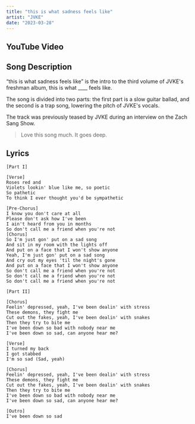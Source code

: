 ```yaml
---
title: "this is what sadness feels like"
artist: "JVKE"
date: "2023-03-28"
---
```



## YouTube Video

<YouTube id="qswXE8nGgZg" />

## Song Description

“this is what sadness feels like” is the intro to the third volume of JVKE's freshman album, this is what \_\_\_\_ feels like.

The song is divided into two parts: the first part is a slow guitar ballad, and the second is a trap song, lowering the pitch of JVKE's vocals.

The track was previously teased by JVKE during an interview on the Zach Sang Show.

> Love this song much. It goes deep.

## Lyrics

```
[Part I]

[Verse]
Roses red and
Violets lookin' blue like me, so poetic
So pathetic
To think I ever thought you'd be sympathetic

[Pre-Chorus]
I know you don't care at all
Please don't ask how I've been
I ain't heard from you in months
So don't call me a friend when you're not
[Chorus]
So I'm just gon' put on a sad song
And sit in my room with the lights off
And put on a face that I won't show anyone
Yeah, I'm just gon' put on a sad song
And cry out my eyes 'til the night's gone
And put on a face that I won't show anyone
So don't call me a friend when you're not
So don't call me a friend when you're not
So don't call me a friend when you're not

[Part II]

[Chorus]
Feelin' depressed, yeah, I've been dealin' with stress
These demons, they fight me
Cut out the fakes, yeah, I've been dealin' with snakes
Then they try to bite me
I've been down so bad with nobody near me
I've been down so sad, can anyone hear me?

[Verse]
I turned my back
I got stabbed
I'm so sad (Sad, yeah)

[Chorus]
Feelin' depressed, yeah, I've been dealin' with stress
These demons, they fight me
Cut out the fakes, yeah, I've been dealin' with snakes
Then they try to bite me
I've been down so bad with nobody near me
I've been down so sad, can anyone hear me?

[Outro]
I've been down so sad
```

